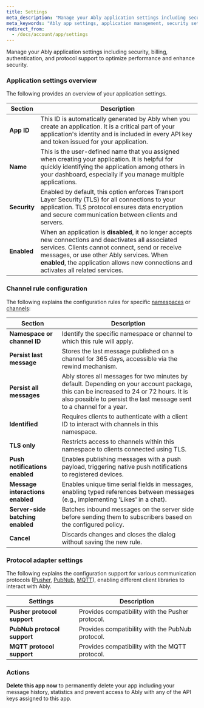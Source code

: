```yaml
---
title: Settings
meta_description: "Manage your Ably application settings including security, billing, authentication, and protocol support to optimize performance and enhance security."
meta_keywords: "Ably app settings, application management, security settings, two-factor authentication, billing management, protocol support, channel configuration, push notifications"
redirect_from:
  - /docs/account/app/settings
---
```


Manage your Ably application settings including security, billing, authentication, and protocol support to optimize performance and enhance security.

### Application settings overview

The following provides an overview of your application settings.

| Section | Description |
| ------ | ------------ |
| **App ID** | This ID is automatically generated by Ably when you create an application. It is a critical part of your application's identity and is included in every API key and token issued for your application. |
| **Name** | This is the user-defined name that you assigned when creating your application. It is helpful for quickly identifying the application among others in your dashboard, especially if you manage multiple applications. |
| **Security** | Enabled by default, this option enforces Transport Layer Security (TLS) for all connections to your application. TLS protocol ensures data encryption and secure communication between clients and servers. |
| **Enabled** | When an application is **disabled**, it no longer accepts new connections and deactivates all associated services. Clients cannot connect, send or receive messages, or use other Ably services. When **enabled**, the application allows new connections and activates all related services. |

### Channel rule configuration

The following explains the configuration rules for specific [namespaces](/docs/channels#namespaces) or [channels](/docs/channels):

| Section | Description |
| ------- | ----------- |
| **Namespace or channel ID** | Identify the specific namespace or channel to which this rule will apply. |
| **Persist last message** | Stores the last message published on a channel for 365 days, accessible via the rewind mechanism. |
| **Persist all messages** | Ably stores all messages for two minutes by default. Depending on your account package, this can be increased to 24 or 72 hours. It is also possible to persist the last message sent to a channel for a year. |
| **Identified** | Requires clients to authenticate with a client ID to interact with channels in this namespace. |
| **TLS only** | Restricts access to channels within this namespace to clients connected using TLS. |
| **Push notifications enabled** | Enables publishing messages with a push payload, triggering native push notifications to registered devices. |
| **Message interactions enabled** | Enables unique time serial fields in messages, enabling typed references between messages (e.g., implementing 'Likes' in a chat). |
| **Server-side batching enabled** | Batches inbound messages on the server side before sending them to subscribers based on the configured policy. |
| **Cancel** | Discards changes and closes the dialog without saving the new rule.|

### Protocol adapter settings

The following explains the configuration support for various communication protocols ([Pusher](/docs/protocols/pusher), [PubNub](/docs/protocols/pubnub), [MQTT](/docs/protocols/mqtt)), enabling different client libraries to interact with Ably.

| Settings  | Description |
| --------- | ----------- |
| **Pusher protocol support** | Provides compatibility with the Pusher protocol. |
| **PubNub protocol support** | Provides compatibility with the PubNub protocol. |
| **MQTT protocol support** | Provides compatibility with the MQTT protocol. |

### Actions

**Delete this app now** to permanently delete your app including your message history, statistics and prevent access to Ably with any of the API keys assigned to this app.

